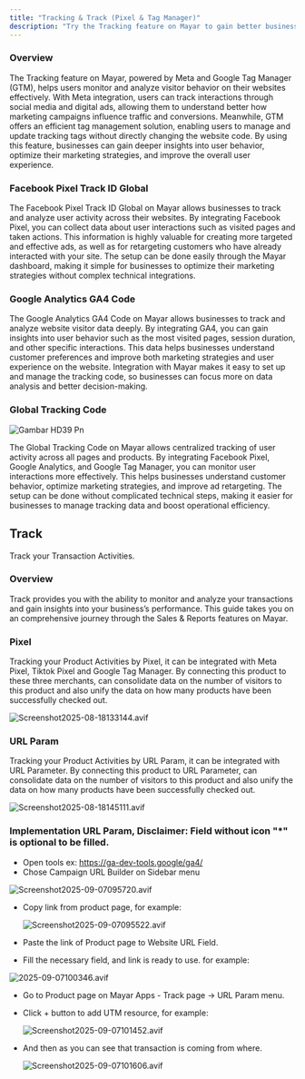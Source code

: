 ```yaml
---
title: "Tracking & Track (Pixel & Tag Manager)"
description: "Try the Tracking feature on Mayar to gain better business insights through Meta and GTM!"
---
```


### Overview

The Tracking feature on Mayar, powered by Meta and Google Tag Manager (GTM), helps users monitor and analyze visitor behavior on their websites effectively. With Meta integration, users can track interactions through social media and digital ads, allowing them to understand better how marketing campaigns influence traffic and conversions. Meanwhile, GTM offers an efficient tag management solution, enabling users to manage and update tracking tags without directly changing the website code. By using this feature, businesses can gain deeper insights into user behavior, optimize their marketing strategies, and improve the overall user experience.

### Facebook Pixel Track ID Global

The Facebook Pixel Track ID Global on Mayar allows businesses to track and analyze user activity across their websites. By integrating Facebook Pixel, you can collect data about user interactions such as visited pages and taken actions. This information is highly valuable for creating more targeted and effective ads, as well as for retargeting customers who have already interacted with your site. The setup can be done easily through the Mayar dashboard, making it simple for businesses to optimize their marketing strategies without complex technical integrations.

### Google Analytics GA4 Code

The Google Analytics GA4 Code on Mayar allows businesses to track and analyze website visitor data deeply. By integrating GA4, you can gain insights into user behavior such as the most visited pages, session duration, and other specific interactions. This data helps businesses understand customer preferences and improve both marketing strategies and user experience on the website. Integration with Mayar makes it easy to set up and manage the tracking code, so businesses can focus more on data analysis and better decision-making.

### Global Tracking Code

![Gambar HD39 Pn](/images/gambarHD39.png)

The Global Tracking Code on Mayar allows centralized tracking of user activity across all pages and products. By integrating Facebook Pixel, Google Analytics, and Google Tag Manager, you can monitor user interactions more effectively. This helps businesses understand customer behavior, optimize marketing strategies, and improve ad retargeting. The setup can be done without complicated technical steps, making it easier for businesses to manage tracking data and boost operational efficiency.

## Track

Track your Transaction Activities.

### Overview

Track provides you with the ability to monitor and analyze your transactions and gain insights into your business’s performance. This guide takes you on an comprehensive journey through the Sales & Reports features on Mayar.

### Pixel

Tracking your Product Activities by Pixel, it can be integrated with Meta Pixel, Tiktok Pixel and Google Tag Manager. By connecting this product to these three merchants, can consolidate data on the number of visitors to this product and also unify the data on how many products have been successfully checked out.

![Screenshot2025-08-18133144.avif](/images/Screenshot2025-08-18133144.avif)

### URL Param

Tracking your Product Activities by URL Param, it can be integrated with URL Parameter. By connecting this product to URL Parameter, can consolidate data on the number of visitors to this product and also unify the data on how many products have been successfully checked out.

![Screenshot2025-08-18145111.avif](/images/Screenshot2025-08-18145111.avif)

### Implementation URL Param, **Disclaimer**: Field without icon "\*" is optional to be filled.

- Open tools ex: https://ga-dev-tools.google/ga4/
- Chose Campaign URL Builder on Sidebar menu

![Screenshot2025-09-07095720.avif](/images/Screenshot2025-09-07095720.avif)

- Copy link from product page, for example:

  ![Screenshot2025-09-07095522.avif](/images/Screenshot2025-09-07095522.avif)
- Paste the link of Product page to Website URL Field.
- Fill the necessary field, and link is ready to use. for example:

![2025-09-07100346.avif](/images/2025-09-07100346.avif)

- Go to Product page on Mayar Apps - Track page -\> URL Param menu.
- Click \+ button to add UTM resource, for example:

  ![Screenshot2025-09-07101452.avif](/images/Screenshot2025-09-07101452.avif)
- And then as you can see that transaction is coming from where.

  ![Screenshot2025-09-07101606.avif](/images/Screenshot2025-09-07101606.avif)